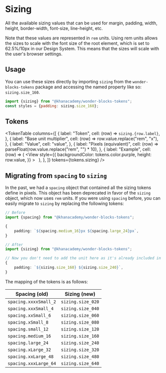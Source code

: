 



<Meta title="Packages / Tokens / Sizing" />

# Sizing

<ComponentInfo name={packageConfig.name} version={packageConfig.version} />

All the available sizing values that can be used for margin, padding, width,
height, border-width, font-size, line-height, etc.

Note that these values are represented in `rem` units. Using rem units allows
the sizes to scale with the font size of the root element, which is set to
62.5%/10px in our Design System. This means that the sizes will scale with the
user's browser settings.

## Usage

You can use these sizes directly by importing `sizing` from the
`wonder-blocks-tokens` package and accessing the named property like so:
`sizing.size_160`.

```js
import {sizing} from "@khanacademy/wonder-blocks-tokens";
const styles = {padding: sizing.size_160};
```

## Tokens

<TokenTable
    columns={[
        {
            label: "Token",
            cell: (row) => <code>sizing.{row.label}</code>,
        },
        {
            label: "Base unit multiplier",
            cell: (row) => row.value.replace("rem", "x"),
        },
        {
            label: "Value",
            cell: "value",
        },
        {
            label: "Pixels (equivalent)",
            cell: (row) => parseFloat(row.value.replace("rem", "") * 10),
        },
        {
            label: "Example",
            cell: (row) => (
                <View
                    style={{
                        backgroundColor: tokens.color.purple,
                        height: row.value,
                    }}
                >
                    &nbsp;
                </View>
            ),
        },
    ]}
    tokens={tokens.sizing}
/>

## Migrating from `spacing` to `sizing`

In the past, we had a `spacing` object that contained all the sizing tokens
define in pixels. This object has been deprecated in favor of the `sizing`
object, which now uses `rem` units. If you were using `spacing` before, you can
easily migrate to `sizing` by replacing the following tokens:

```ts
// Before
import {spacing} from "@khanacademy/wonder-blocks-tokens";

{
    padding: `${spacing.medium_16}px ${spacing.large_24}px`,
}

// After
import {sizing} from "@khanacademy/wonder-blocks-tokens";

// Now you don't need to add the unit here as it's already included in the token
{
    padding: `${sizing.size_160} ${sizing.size_240}`,
}
```

The mapping of the tokens is as follows:

| Spacing (old)         | Sizing (new)      |
| --------------------- | ----------------- |
| `spacing.xxxxSmall_2` | `sizing.size_020` |
| `spacing.xxxSmall_4`  | `sizing.size_040` |
| `spacing.xxSmall_6`   | `sizing.size_060` |
| `spacing.xSmall_8`    | `sizing.size_080` |
| `spacing.small_12`    | `sizing.size_120` |
| `spacing.medium_16`   | `sizing.size_160` |
| `spacing.large_24`    | `sizing.size_240` |
| `spacing.xLarge_32`   | `sizing.size_320` |
| `spacing.xxLarge_48`  | `sizing.size_480` |
| `spacing.xxxLarge_64` | `sizing.size_640` |
